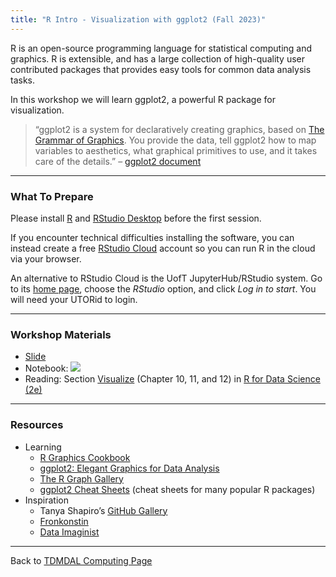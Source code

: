```yaml
---
title: "R Intro - Visualization with ggplot2 (Fall 2023)"
---
```


R is an open-source programming language for statistical computing and graphics. R is extensible, and has a large collection of high-quality user contributed packages that provides easy tools for common data analysis tasks.

In this workshop we will learn ggplot2, a powerful R package for visualization.

> "ggplot2 is a system for declaratively creating graphics, based on [The Grammar of Graphics](https://www.amazon.com/Grammar-Graphics-Statistics-Computing/dp/0387245448/ref=as_li_ss_tl). You provide the data, tell ggplot2 how to map variables to aesthetics, what graphical primitives to use, and it takes care of the details." -- [ggplot2 document](https://ggplot2.tidyverse.org/index.html)

------------------------------------------------------------------------

### What To Prepare

Please install [R](https://www.r-project.org/) and [RStudio Desktop](https://rstudio.com/products/rstudio/download/) before the first session.

If you encounter technical difficulties installing the software, you can instead create a free [RStudio Cloud](https://rstudio.cloud/) account so you can run R in the cloud via your browser.

An alternative to RStudio Cloud is the UofT JupyterHub/RStudio system. Go to its [home page](https://jupyter.utoronto.ca/hub/login), choose the *RStudio* option, and click *Log in to start*. You will need your UTORid to login.

------------------------------------------------------------------------

### Workshop Materials

-   [Slide](r_visualization.pdf)
-   Notebook: [![](colab-badge.svg)](https://colab.research.google.com/github/tdmdal/r-visualization-2023-fall/blob/master/docs/R_visualization.ipynb)
-   Reading: Section [Visualize](https://r4ds.hadley.nz/visualize) (Chapter 10, 11, and 12) in [R for Data Science (2e)](https://r4ds.hadley.nz/)

------------------------------------------------------------------------

### Resources
- Learning
    -   [R Graphics Cookbook](https://r-graphics.org/)
    -   [ggplot2: Elegant Graphics for Data Analysis](https://ggplot2-book.org/)
    -   [The R Graph Gallery](https://www.r-graph-gallery.com/)
    -   [ggplot2 Cheat Sheets](https://rstudio.github.io/cheatsheets/html/data-visualization.html) (cheat sheets for many popular R packages)

- Inspiration
    - Tanya Shapiro's [GitHub Gallery](https://github.com/tashapiro)
    - [Fronkonstin](https://fronkonstin.com/tag/ggplot2/)
    - [Data Imaginist](https://www.data-imaginist.com/art)

------------------------------------------------------------------------

Back to [TDMDAL Computing Page](https://tdmdal.github.io/)
